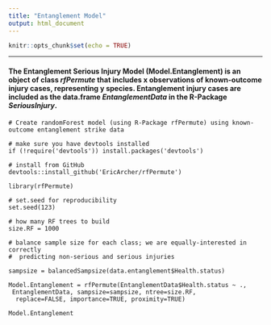 ```yaml
---
title: "Entanglement Model"
output: html_document
---
```


```r
knitr::opts_chunk$set(echo = TRUE)
```
***
#### The Entanglement Serious Injury Model (Model.Entanglement) is an object of class *rfPermute* that includes x observations of known-outcome injury cases, representing y species. Entanglement injury cases are included as the data.frame *EntanglementData* in the R-Package *SeriousInjury*.

```
# Create randomForest model (using R-Package rfPermute) using known-outcome entanglement strike data

# make sure you have devtools installed
if (!require('devtools')) install.packages('devtools')

# install from GitHub
devtools::install_github('EricArcher/rfPermute')

library(rfPermute)

# set.seed for reproducibility
set.seed(123)

# how many RF trees to build
size.RF = 1000

# balance sample size for each class; we are equally-interested in correctly      
#  predicting non-serious and serious injuries
 
sampsize = balancedSampsize(data.entanglement$Health.status)

Model.Entanglement = rfPermute(EntanglementData$Health.status ~ .,
 EntanglementData, sampsize=sampsize, ntree=size.RF, 
  replace=FALSE, importance=TRUE, proximity=TRUE)

Model.Entanglement
 
```



